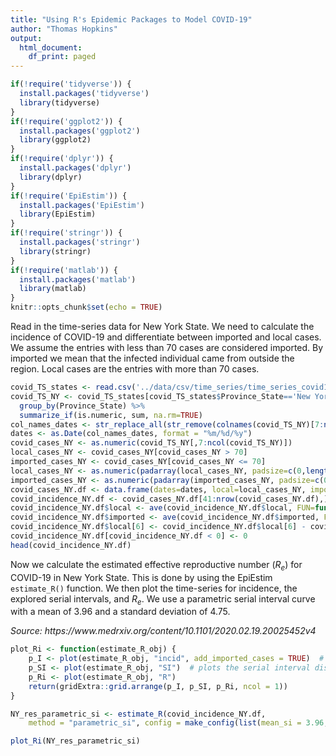 ```yaml
---
title: "Using R's Epidemic Packages to Model COVID-19"
author: "Thomas Hopkins"
output:
  html_document:
    df_print: paged
---
```


```r
if(!require('tidyverse')) {
  install.packages('tidyverse')
  library(tidyverse)
}
if(!require('ggplot2')) {
  install.packages('ggplot2')
  library(ggplot2)
}
if(!require('dplyr')) {
  install.packages('dplyr')
  library(dplyr)
}
if(!require('EpiEstim')) {
  install.packages('EpiEstim')
  library(EpiEstim)
}
if(!require('stringr')) {
  install.packages('stringr')
  library(stringr)
}
if(!require('matlab')) {
  install.packages('matlab')
  library(matlab)
}
knitr::opts_chunk$set(echo = TRUE)
```

Read in the time-series data for New York State. We need to calculate the incidence of COVID-19 and differentiate between imported and local cases. We assume the entries with less than 70 cases are considered imported. By imported we mean that the infected individual came from outside the region. Local cases are the entries with more than 70 cases.

```r
covid_TS_states <- read.csv('../data/csv/time_series/time_series_covid19_confirmed_US.csv')
covid_TS_NY <- covid_TS_states[covid_TS_states$Province_State=='New York',] %>%
  group_by(Province_State) %>%
  summarize_if(is.numeric, sum, na.rm=TRUE)
col_names_dates <- str_replace_all(str_remove(colnames(covid_TS_NY)[7:ncol(covid_TS_NY)], 'X'), coll('.'), c(pattern1 = '/'))
dates <- as.Date(col_names_dates, format = "%m/%d/%y")
covid_cases_NY <- as.numeric(covid_TS_NY[,7:ncol(covid_TS_NY)])
local_cases_NY <- covid_cases_NY[covid_cases_NY > 70]
imported_cases_NY <- covid_cases_NY[covid_cases_NY <= 70]
local_cases_NY <- as.numeric(padarray(local_cases_NY, padsize=c(0,length(dates)-length(local_cases_NY)), direction='pre'))
imported_cases_NY <- as.numeric(padarray(imported_cases_NY, padsize=c(0,length(dates)-length(imported_cases_NY)), direction='post'))
covid_cases_NY.df <- data.frame(dates=dates, local=local_cases_NY, imported=imported_cases_NY)
covid_incidence_NY.df <- covid_cases_NY.df[41:nrow(covid_cases_NY.df),]
covid_incidence_NY.df$local <- ave(covid_incidence_NY.df$local, FUN=function(x) c(0, diff(x)))
covid_incidence_NY.df$imported <- ave(covid_incidence_NY.df$imported, FUN=function(x) c(0, diff(x)))
covid_incidence_NY.df$local[6] <- covid_incidence_NY.df$local[6] - covid_cases_NY.df$imported[45]
covid_incidence_NY.df[covid_incidence_NY.df < 0] <- 0
head(covid_incidence_NY.df)
```

Now we calculate the estimated effective reproductive number ($R_e$) for COVID-19 in New York State. This is done by using the EpiEstim `estimate_R()` function. We then plot the time-series for incidence, the explored serial intervals, and $R_e$. We use a parametric serial interval curve with a mean of 3.96 and a standard deviation of 4.75. 

*Source: https://www.medrxiv.org/content/10.1101/2020.02.19.20025452v4*

```r
plot_Ri <- function(estimate_R_obj) {
    p_I <- plot(estimate_R_obj, "incid", add_imported_cases = TRUE)  # plots the incidence
    p_SI <- plot(estimate_R_obj, "SI")  # plots the serial interval distribution
    p_Ri <- plot(estimate_R_obj, "R")
    return(gridExtra::grid.arrange(p_I, p_SI, p_Ri, ncol = 1))
}

NY_res_parametric_si <- estimate_R(covid_incidence_NY.df, 
    method = "parametric_si", config = make_config(list(mean_si = 3.96, std_si = 4.75)))

plot_Ri(NY_res_parametric_si)
```